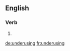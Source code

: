 ==English==

===Verb===
{{head|en|present participle}}

# {{present participle of|underuse|lang=en|nocat=1}}

[[de:underusing]]
[[fr:underusing]]